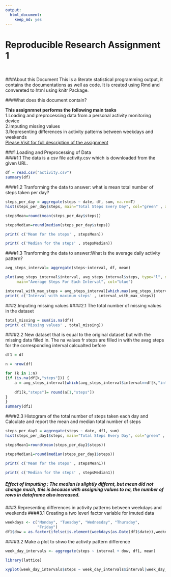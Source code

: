```yaml
---
output:
  html_document:
    keep_md: yes
---
```

# Reproducible Research Assignment 1
<br>


###About this Document 
This is a literate statistical programming output, it contains the documentations as well as code.
It is created using Rmd and convereted to html using knitr Package.

###What does this document contain?

**This assignmnet performs the following main tasks**    
     1.Loading and preprocessing data from a personal activity monitoring device  
     2.Imputing missing values   
     3.Representing differences in activity patterns between weekdays and weekends <br>
 <a href="https://class.coursera.org/repdata-016/human_grading/view/courses/973760/assessments/3/submissions/">Please Visit for full description of the assignment</a>
 
 
 
###1.Loading and Preprocessing of Data             
####1.1 The data is a csv file activity.csv which is downloaded from the given URL.

```r
df = read.csv("activity.csv")
summary(df)
```

####1.2 Tranforming the data to answer: what is mean total number of steps taken per day?
```r
steps_per_day = aggregate(steps ~ date, df, sum, na.rm=T)
hist(steps_per_day$steps, main="Total Steps Every Day", col="green" , xlab="Number of Steps")

stepsMean=round(mean(steps_per_day$steps))

stepsMedian=round(median(steps_per_day$steps))

print( c('Mean for the steps' , stepsMean))

print( c('Median for the steps' , stepsMedian))

```

####1.3 Tranforming the data to answer:What is the average daily activity pattern?
```r
avg_steps_interval= aggregate(steps~interval, df, mean)

plot(avg_steps_interval$interval, avg_steps_interval$steps, type="l", xlab='Interval', ylab="Average Steps",
     main="Average Steps For Each Interval", col="blue")

interval_with_max_steps = avg_steps_interval[which.max(avg_steps_interval$steps),1]
print( c('Interval with maximum steps' , interval_with_max_steps))
```

###2.Imputing missing values
####2.1 The total number of missing values in the dataset
```r
total_missing = sum(is.na(df))
print( c('Missing values' , total_missing))
```
####2.2 New dataset that is equal to the original dataset but with the missing data filled in.
The na values fr steps are filled in with the avag steps for the corresponding interval calcualted before    
```r
df1 = df

n = nrow(df)

for (k in 1:n)
{if (is.na(df[k,"steps"])) {
    a = avg_steps_interval[which(avg_steps_interval$interval==df[k,"interval"]),];
    
    df1[k,"steps"]= round(a[1,"steps"])
}
}
summary(df1)
```
####2.3 Histogram of the total number of steps taken each day and Calculate and report the mean and median total number of steps
```r
steps_per_day1 = aggregate(steps ~ date, df1, sum)
hist(steps_per_day1$steps, main="Total Steps Every Day", col="green" , xlab="Number of Steps")

stepsMean1=round(mean(steps_per_day1$steps))

stepsMedian1=round(median(steps_per_day1$steps))

print( c('Mean for the steps' , stepsMean1))

print( c('Median for the steps' , stepsMedian1))
```
##### Effect of imputting : The median is slightly differnt, but mean did not change much, this is because with assigning values to na, the number of rows in dataframe also increased.

###3.Representing differences in activity patterns between weekdays and weekends
####3.1 Creating a two leverl factor variable for imuted data
```r
weekdays <- c("Monday", "Tuesday", "Wednesday", "Thursday", 
              "Friday")
df1$dow = as.factor(ifelse(is.element(weekdays(as.Date(df1$date)),weekdays), "Weekday", "Weekend"))
```
####3.2 Make a plot to shwo the activity pattern difference
```r
week_day_intervals <- aggregate(steps ~ interval + dow, df1, mean)

library(lattice)

xyplot(week_day_intervals$steps ~ week_day_intervals$interval|week_day_intervals$dow, main="Average Steps per Day by Interval",xlab="Interval", ylab="Steps",layout=c(1,2), type="l")

```